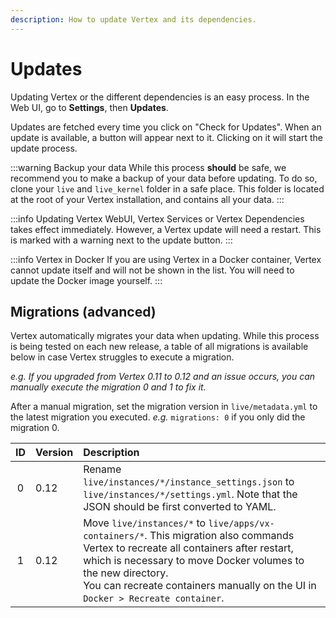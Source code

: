 ```yaml
---
description: How to update Vertex and its dependencies.
---
```


# Updates

Updating Vertex or the different dependencies is an easy process. In the Web UI, go to **Settings**, then **Updates**.

Updates are fetched every time you click on "Check for Updates". When an update is available, a button will appear next to it. Clicking on it will start the update process.

:::warning Backup your data
While this process __should__ be safe, we recommend you to make a backup of your data before updating. To do so, clone your `live` and `live_kernel` folder in a safe place. This folder is located at the root of your Vertex installation, and contains all your data.
:::

:::info
Updating Vertex WebUI, Vertex Services or Vertex Dependencies takes effect immediately. However, a Vertex update will need a restart. This is marked with a warning next to the update button.
:::

:::info Vertex in Docker
If you are using Vertex in a Docker container, Vertex cannot update itself and will not be shown in the list. You will need to update the Docker image yourself.
:::

## Migrations **(advanced)**

Vertex automatically migrates your data when updating.
While this process is being tested on each new release,
a table of all migrations is available below in case Vertex struggles to execute a migration.

*e.g. If you upgraded from Vertex 0.11 to 0.12 and an issue occurs,
you can manually execute the migration 0 and 1 to fix it.*

After a manual migration, set the migration version in `live/metadata.yml` to the latest migration you executed.
*e.g.* `migrations: 0` if you only did the migration 0.

| ID | Version | Description                                                                                                                                                                                                                                                                                |
|:--:|:--------|:-------------------------------------------------------------------------------------------------------------------------------------------------------------------------------------------------------------------------------------------------------------------------------------------|
| 0  | 0.12    | Rename `live/instances/*/instance_settings.json` to `live/instances/*/settings.yml`. Note that the JSON should be first converted to YAML.                                                                                                                                                 |
| 1  | 0.12    | Move `live/instances/*` to `live/apps/vx-containers/*`. This migration also commands Vertex to recreate all containers after restart, which is necessary to move Docker volumes to the new directory.<br/>You can recreate containers manually on the UI in `Docker > Recreate container`. |
